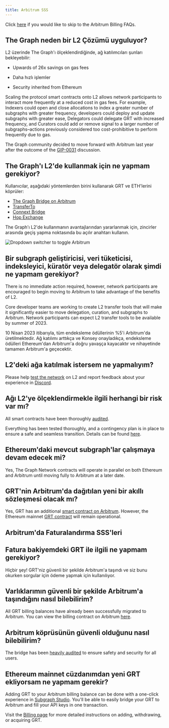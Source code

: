 ```yaml
---
title: Arbitrum SSS
---
```


Click [here](#billing-on-arbitrum-faqs) if you would like to skip to the Arbitrum Billing FAQs.

## The Graph neden bir L2 Çözümü uyguluyor?

L2 üzerinde The Graph'ı ölçeklendirdiğinde, ağ katılımcıları şunları bekleyebilir:

- Upwards of 26x savings on gas fees

- Daha hızlı işlemler

- Security inherited from Ethereum

Scaling the protocol smart contracts onto L2 allows network participants to interact more frequently at a reduced cost in gas fees. For example, Indexers could open and close allocations to index a greater number of subgraphs with greater frequency, developers could deploy and update subgraphs with greater ease, Delegators could delegate GRT with increased frequency, and Curators could add or remove signal to a larger number of subgraphs–actions previously considered too cost-prohibitive to perform frequently due to gas.

The Graph community decided to move forward with Arbitrum last year after the outcome of the [GIP-0031](https://forum.thegraph.com/t/gip-0031-arbitrum-grt-bridge/3305) discussion.

## The Graph'ı L2'de kullanmak için ne yapmam gerekiyor?

Kullanıcılar, aşağıdaki yöntemlerden birini kullanarak GRT ve ETH'lerini köprüler:

- [The Graph Bridge on Arbitrum](https://bridge.arbitrum.io/?l2ChainId=42161)
- [TransferTo](https://transferto.xyz/swap)
- [Connext Bridge](https://bridge.connext.network/)
- [Hop Exchange](https://app.hop.exchange/#/send?token=ETH)

The Graph'ı L2'de kullanmanın avantajlarından yararlanmak için, zincirler arasında geçiş yapma noktasında bu açılır anahtarı kullanın.

![Dropdown switcher to toggle Arbitrum](/img/arbitrum-screenshot-toggle.png)

## Bir subgraph geliştiricisi, veri tüketicisi, indeksleyici, küratör veya delegatör olarak şimdi ne yapmam gerekiyor?

There is no immediate action required, however, network participants are encouraged to begin moving to Arbitrum to take advantage of the benefits of L2.

Core developer teams are working to create L2 transfer tools that will make it significantly easier to move delegation, curation, and subgraphs to Arbitrum. Network participants can expect L2 transfer tools to be available by summer of 2023.

10 Nisan 2023 itibarıyla, tüm endeksleme ödüllerinin %5'i Arbitrum'da üretilmektedir. Ağ katılımı arttıkça ve Konsey onayladıkça, endeksleme ödülleri Ethereum'dan Arbitrum'a doğru yavaşça kayacaktır ve nihayetinde tamamen Arbitrum'a geçecektir.

## L2'deki ağa katılmak istersem ne yapmalıyım?

Please help [test the network](https://testnet.thegraph.com/explorer) on L2 and report feedback about your experience in [Discord](https://discord.gg/graphprotocol).

## Ağı L2'ye ölçeklendirmekle ilgili herhangi bir risk var mı?

All smart contracts have been thoroughly [audited](https://github.com/graphprotocol/contracts/blob/dev/audits/OpenZeppelin/2022-07-graph-arbitrum-bridge-audit.pdf).

Everything has been tested thoroughly, and a contingency plan is in place to ensure a safe and seamless transition. Details can be found [here](https://forum.thegraph.com/t/gip-0037-the-graph-arbitrum-deployment-with-linear-rewards-minted-in-l2/3551#risks-and-security-considerations-20).

## Ethereum'daki mevcut subgraph'lar çalışmaya devam edecek mi?

Yes, The Graph Network contracts will operate in parallel on both Ethereum and Arbitrum until moving fully to Arbitrum at a later date.

## GRT'nin Arbitrum'da dağıtılan yeni bir akıllı sözleşmesi olacak mı?

Yes, GRT has an additional [smart contract on Arbitrum](https://arbiscan.io/address/0x9623063377ad1b27544c965ccd7342f7ea7e88c7). However, the Ethereum mainnet [GRT contract](https://etherscan.io/token/0xc944e90c64b2c07662a292be6244bdf05cda44a7) will remain operational.

## Arbitrum'da Faturalandırma SSS'leri

## Fatura bakiyemdeki GRT ile ilgili ne yapmam gerekiyor?

Hiçbir şey! GRT'niz güvenli bir şekilde Arbitrum'a taşındı ve siz bunu okurken sorgular için ödeme yapmak için kullanılıyor.

## Varlıklarımın güvenli bir şekilde Arbitrum'a taşındığını nasıl bilebilirim?

All GRT billing balances have already been successfully migrated to Arbitrum. You can view the billing contract on Arbitrum [here](https://arbiscan.io/address/0x1B07D3344188908Fb6DEcEac381f3eE63C48477a).

## Arbitrum köprüsünün güvenli olduğunu nasıl bilebilirim?

The bridge has been [heavily audited](https://code4rena.com/contests/2022-10-the-graph-l2-bridge-contest) to ensure safety and security for all users.

## Ethereum mainnet cüzdanımdan yeni GRT ekliyorsam ne yapmam gerekir?

Adding GRT to your Arbitrum billing balance can be done with a one-click experience in [Subgraph Studio](https://thegraph.com/studio/). You'll be able to easily bridge your GRT to Arbitrum and fill your API keys in one transaction.

Visit the [Billing page](https://thegraph.com/docs/en/billing/) for more detailed instructions on adding, withdrawing, or acquiring GRT.

